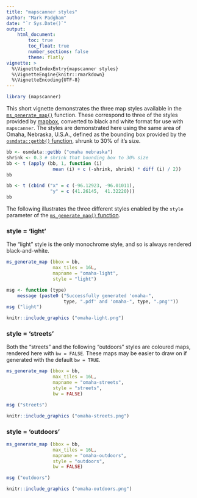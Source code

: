 ```yaml
---
title: "mapscanner styles"
author: "Mark Padgham"
date: "`r Sys.Date()`"
output: 
    html_document:
        toc: true
        toc_float: true
        number_sections: false
        theme: flatly
vignette: >
  %\VignetteIndexEntry{mapscanner styles}
  %\VignetteEngine{knitr::rmarkdown}
  %\VignetteEncoding{UTF-8}
---
```


```r
library (mapscanner)
```

This short vignette demonstrates the three map styles available in the 
[`ms_generate_map()`](https://docs.ropensci.org/mapscanner/reference/ms_generate_map.html)
function. These correspond to three of the styles provided by
[mapbox](https://docs.mapbox.com/api/maps/#styles), converted to black and
white format for use with `mapscanner`. The styles are demonstrated here using
the same area of Omaha, Nebraska, U.S.A., defined as the bounding box provided
by the [`osmdata::getbb()`
function](https://ropensci.github.io/osmdata/reference/getbb.html), shrunk to
30% of it's size.
```r
bb <- osmdata::getbb ("omaha nebraska")
shrink <- 0.3 # shrink that bounding box to 30% size
bb <- t (apply (bb, 1, function (i)
                 mean (i) + c (-shrink, shrink) * diff (i) / 2))
bb
```
```r
bb <- t (cbind ("x" = c (-96.12923, -96.01011),
                "y" = c (41.26145,  41.32220)))
bb
```

The following illustrates the three different styles enabled by the
`style` parameter of the [`ms_generate_map()`
function](https://docs.ropensci.org/mapscanner/reference/ms_generate_map.html).

### style = 'light'

The "light" style is the only monochrome style, and so is always rendered
black-and-white.

```r
ms_generate_map (bbox = bb,
                 max_tiles = 16L,
                 mapname = "omaha-light",
                 style = "light")
```
```r
msg <- function (type)
    message (paste0 ("Successfully generated 'omaha-",
                     type, ".pdf' and 'omaha-", type, ".png'"))
msg ("light")
```

<!--
<img src="omaha-light.png" width="600" height="400"/>
-->
```r
knitr::include_graphics ("omaha-light.png")
```


### style = 'streets'

Both the "streets" and the following "outdoors" styles are coloured maps,
rendered here with `bw = FALSE`. These maps may be easier to draw on if
generated with the default `bw = TRUE`.

```r
ms_generate_map (bbox = bb,
                 max_tiles = 16L,
                 mapname = "omaha-streets",
                 style = "streets",
                 bw = FALSE)
```
```r
msg ("streets")
```
```r
knitr::include_graphics ("omaha-streets.png")
```


### style = 'outdoors'

```r
ms_generate_map (bbox = bb,
                 max_tiles = 16L,
                 mapname = "omaha-outdoors",
                 style = "outdoors",
                 bw = FALSE)
```
```r
msg ("outdoors")
```
```r
knitr::include_graphics ("omaha-outdoors.png")
```



